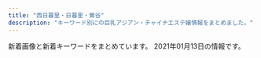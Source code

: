 ```yaml
---
title: "西日暮里・日暮里・鶯谷"
description: "キーワード別にの巨乳アジアン・チャイナエステ嬢情報をまとめました。"
---
```


新着画像と新着キーワードをまとめています。
2021年01月13日の情報です。

<DmmAffiliateIns />
<KeywordTable
  shops={
    [
    {
        "url": "http://es-minami.com/",
        "name": "\u307f\u306a\u307f",
        "keywords": {},
        "img_links": [
            "http://es-minami.com/images/mobole.png",
            "http://es-minami.com/img/riri1.jpg",
            "http://es-minami.com/img/mika2.jpg",
            "http://es-minami.com/images/mika2.jpg",
            "http://www.es-minami.com/gals/rika1.jpg",
            "http://www.es-minami.com/img/nana1.jpg",
            "http://www.es-minami.com/images/pick_staff6.jpg",
            "http://www.es-minami.com/gals/sayuri2.jpg",
            "http://www.es-minami.com/gals/riri1.jpg",
            "http://es-minami.com/images/staff-bar.png",
            "http://es-minami.com/img/sayuri2.jpg",
            "http://es-minami.com/img/yuki1.jpg",
            "http://www.es-minami.com/gals/mika1.jpg",
            "http://es-minami.com/images/mika1.jpg",
            "http://www.es-minami.com/gals/sakura1.jpg",
            "http://es-minami.com/gals/yuki1.jpg",
            "http://es-minami.com/gals/rika1.jpg",
            "http://www.es-minami.com/images/staff-bar.png",
            "http://es-minami.com/img/sayuri1.jpg",
            "http://es-minami.com/images/news.png",
            "http://es-minami.com/gals/sayuri2.jpg",
            "http://es-minami.com/images/pick_staff6.jpg",
            "http://www.es-minami.com/img/sayuri1.jpg",
            "http://www.es-minami.com/images/yuki1.jpg",
            "http://www.es-minami.com/images/sayuri1.jpg",
            "http://www.es-minami.com/images/rika1.jpg",
            "http://www.es-minami.com/images/riri1.jpg",
            "http://es-minami.com/gals/mika1.jpg",
            "http://es-minami.com/gals/nana1.jpg",
            "http://es-minami.com/gals/sakura1.jpg",
            "http://es-minami.com/images/yuki1.jpg",
            "http://es-minami.com/images/rika1.jpg",
            "http://www.es-minami.com/img/sayuri2.jpg",
            "http://www.es-minami.com/images/mika2.jpg",
            "http://www.es-minami.com/img/mika1.jpg",
            "http://es-minami.com/gals/sayuri1.jpg",
            "http://www.es-minami.com/gals/sayuri1.jpg",
            "http://www.es-minami.com/img/mika2.jpg",
            "http://www.es-minami.com/gals/mika2.jpg",
            "http://es-minami.com/images/riri1.jpg",
            "http://es-minami.com/images/sayuri2.jpg",
            "http://www.es-minami.com/gals/yuki1.jpg",
            "http://es-minami.com/img/mika1.jpg",
            "http://es-minami.com/img/nana1.jpg",
            "http://es-minami.com/images/sayuri1.jpg",
            "http://www.es-minami.com/images/sayuri2.jpg",
            "http://www.es-minami.com/images/news.png",
            "http://www.es-minami.com/img/yuki1.jpg",
            "http://www.es-minami.com/images/nana1.jpg",
            "http://www.es-minami.com/images/mika1.jpg",
            "http://es-minami.com/gals/mika2.jpg",
            "http://www.es-minami.com/images/mobole.png",
            "http://es-minami.com/images/nana1.jpg",
            "http://es-minami.com/gals/riri1.jpg",
            "http://www.es-minami.com/gals/nana1.jpg",
            "http://www.es-minami.com/img/riri1.jpg"
        ],
        "station": "JR\u65e5\u66ae\u91cc\u99c5\u6771\u53e3"
    },
    {
        "img_links": [
            "http://chou.ies.bz/photos/sites/85/2020/10/2020100610383828.jpg",
            "http://chou.ies.bz/photos/sites/85/2019/07/2019070106340260.jpg",
            "http://chou.ies.bz/photos/sites/85/2020/10/2020100610370157.jpg",
            "http://chou.ies.bz/photos/sites/85/2019/06/2019062803491517.jpg",
            "http://chou.ies.bz/images/s_pick.png",
            "http://chou.ies.bz/images/s_news.png",
            "http://chou.ies.bz/photos/sites/85/2019/07/2019070106330942.jpg",
            "http://chou.ies.bz/images/top.png",
            "http://chou.ies.bz/images/s1.png",
            "http://chou.ies.bz/photos/sites/85/2020/12/2020120204150858.jpg",
            "http://chou.ies.bz/photos/sites/85/2019/07/2019070509385227.jpg",
            "http://chou.ies.bz/photos/sites/85/2019/07/2019070106333414.jpg",
            "http://chou.ies.bz/images/n3.png",
            "http://chou.ies.bz/photos/sites/85/2019/12/2019120602315853.jpg",
            "http://chou.ies.bz/images/n1.jpg",
            "http://chou.ies.bz/images/mobile.png",
            "http://chou.ies.bz/images/s3.png",
            "http://chou.ies.bz/photos/sites/85/2020/12/2020120204265615.jpg",
            "http://chou.ies.bz/images/s_link.png",
            "http://chou.ies.bz/photos/sites/85/2020/12/2020121802483415.jpg",
            "http://chou.ies.bz/photos/sites/85/2019/07/2019070106320474.jpg",
            "http://chou.ies.bz/images/s_staff.jpg"
        ],
        "keywords": {
            "E": 1,
            "D": 9,
            "87": 1,
            "84": 2,
            "85": 1,
            "C": 1,
            "86": 7
        },
        "name": "\u706f\u308a\u5c4b",
        "station": "JR\u897f\u65e5\u66ae\u91cc\u99c5",
        "url": "http://chou.ies.bz/"
    },
    {
        "keywords": {
            "C": 6
        },
        "url": "http://www.en-nippori.net/",
        "station": "JR\u65e5\u66ae\u91cc\u99c5\u6771\u53e3",
        "img_links": [
            "http://www.en-nippori.net/image/therapist/02.jpg",
            "http://www.en-nippori.net/image/mainparts/main.jpg",
            "http://www.en-nippori.net/image/mainparts/images/navi01_04.jpg",
            "http://www.en-nippori.net/image/index/top.jpg",
            "http://www.en-nippori.net/image/mainparts/images/navi01_05.jpg",
            "http://www.en-nippori.net/image/therapist/04.jpg",
            "http://www.en-nippori.net/image/therapist/06.jpg",
            "http://www.en-nippori.net/image/therapist/03.jpg",
            "http://www.en-nippori.net/image/mainparts/images/navi01_07.jpg",
            "http://www.en-nippori.net/image/mainparts/images/navi01_02.jpg",
            "http://www.en-nippori.net/image/therapist/01.jpg",
            "http://www.en-nippori.net/image/mainparts/images/navi01_03.jpg",
            "http://www.en-nippori.net/image/mainparts/images/navi01_06.jpg"
        ],
        "name": "\u7e01"
    },
    {
        "name": "\u6797\u30de\u30c3\u30b5\u30fc\u30b8",
        "keywords": {},
        "img_links": [
            "http://www.night.ne.jp/nightnet/img/14.jpg",
            "http://www.night.ne.jp/tokyo/hayasi/img_staff/g_7181.jpg",
            "http://www.night.ne.jp/nightnet/img/9.jpg",
            "http://www.night.ne.jp/nightnet/img/3.jpg",
            "http://www.night.ne.jp/tokyo/hayasi/img/view_2.jpg",
            "http://www.night.ne.jp/nightnet/img/1.jpg",
            "http://www.night.ne.jp/tokyo/hayasi/img/index_top.jpg",
            "http://www.night.ne.jp/nightnet/img/16.jpg",
            "http://www.night.ne.jp/nightnet/img/11.jpg",
            "http://www.night.ne.jp/_format/P/img/over_msg_01.jpg",
            "http://www.night.ne.jp/_format/W/img/whats_view.jpg",
            "http://www.night.ne.jp/tokyo/hayasi/img/qr_code.jpg",
            "http://www.night.ne.jp/_format/P/img/over_msg_02.jpg",
            "http://www.night.ne.jp/tokyo/hayasi/img/view_6.jpg",
            "http://www.night.ne.jp/nightnet/img/4.jpg",
            "http://www.night.ne.jp/tokyo/hayasi/img/view_4.jpg",
            "http://www.night.ne.jp/nightnet/img/8.jpg",
            "http://www.night.ne.jp/nightnet/img/10.jpg",
            "http://www.night.ne.jp/nightnet/img/5.jpg",
            "http://www.night.ne.jp/nightnet/img/7.jpg",
            "http://www.night.ne.jp/tokyo/hayasi/img/view_3.jpg",
            "http://www.night.ne.jp/tokyo/hayasi/img/index_view.jpg",
            "http://www.night.ne.jp/tokyo/hayasi/img/index.jpg",
            "http://www.night.ne.jp/nightnet/img/6.jpg",
            "http://www.night.ne.jp/tokyo/hayasi/img/view_1.jpg",
            "http://www.night.ne.jp/nightnet/img/17.jpg",
            "http://www.night.ne.jp/_format/P/img/index_enter_1.jpg",
            "http://www.night.ne.jp/nightnet/img/13.jpg",
            "http://www.night.ne.jp/_format/P/img/whats_news.jpg",
            "http://www.night.ne.jp/tokyo/hayasi/img/view_5.jpg",
            "http://www.night.ne.jp/nightnet/img/15.jpg",
            "http://www.night.ne.jp/nightnet/img/12a.jpg",
            "http://www.night.ne.jp/nightnet/img/2.jpg"
        ],
        "url": "http://www.night.ne.jp/tokyo/hayasi/",
        "station": "JR\u65e5\u66ae\u91cc\u99c5"
    },
    {
        "station": "\u753a\u5c4b\u99c51\u756a\u51fa\u53e3",
        "img_links": [
            "https://mominoki.tyo.ac/images/themes/pink/no1.png",
            "https://mominoki.tyo.ac/images/themes/pink/line.png",
            "https://mominoki.tyo.ac/images/themes/pink/s_staff.png",
            "https://mominoki.tyo.ac/photos/sites/41/2020/11/2020111401222038.jpg",
            "https://mominoki.tyo.ac/images/room4.jpg",
            "https://mominoki.tyo.ac/images/themes/pink/no2.png",
            "https://mominoki.tyo.ac/images/room2.jpg",
            "https://mominoki.tyo.ac/images/themes/pink/s_pickup.png",
            "https://mominoki.tyo.ac/images/themes/pink/s_newface.png",
            "https://mominoki.tyo.ac/images/room1.jpg",
            "https://mominoki.tyo.ac/images/themes/pink/s_link.png",
            "https://mominoki.tyo.ac/photos/sites/41/2020/09/2020092801595154.jpg",
            "https://mominoki.tyo.ac/images/themes/pink/r3.jpg",
            "https://mominoki.tyo.ac/photos/sites/41/2020/09/2020092804344750.jpg",
            "https://mominoki.tyo.ac/images/themes/pink/s_news.png",
            "https://mominoki.tyo.ac/images/themes/pink/mobile.jpg",
            "https://mominoki.tyo.ac/photos/sites/41/2020/09/2020092804344656.jpg",
            "https://mominoki.tyo.ac/photos/sites/41/2020/09/2020092804344859.jpg",
            "https://mominoki.tyo.ac/photos/sites/41/2020/09/2020092810535583.jpg",
            "https://mominoki.tyo.ac/images/room3.jpg",
            "https://mominoki.tyo.ac/images/themes/pink/s_ranking.png"
        ],
        "keywords": {
            "86": 4,
            "87": 8,
            "E": 4,
            "85": 12,
            "D": 20,
            "C": 14
        },
        "url": "https://mominoki.tyo.ac/",
        "name": "\u3082\u307f\u306e\u6728"
    },
    {
        "img_links": [
            "http://es-rlx.com/staff/anna/01.jpg",
            "http://es-rlx.com/staff/minami/01mb.jpg",
            "http://es-rlx.com/staff/minami/01.jpg",
            "http://es-rlx.com/img/youtube.jpg",
            "http://es-rlx.com/img/ft_tel.png",
            "http://es-rlx.com/staff/mai/01mb.jpg",
            "http://es-rlx.com/img/ttl_staff.png",
            "http://es-rlx.com/staff/sakura/01.jpg",
            "http://es-rlx.com/img/ttl_tnew.png",
            "http://es-rlx.com/staff/mai/01.jpg",
            "http://es-rlx.com/i/files/homeimg.jpg",
            "http://es-rlx.com/img/access/roaddm.png",
            "http://es-rlx.com/img/access/road01.jpg",
            "http://es-rlx.com/staff/yuki/01mb.jpg",
            "http://es-rlx.com/img/access/kanban.png",
            "http://es-rlx.com/pic/top1.jpg",
            "http://es-rlx.com/pic/top3.jpg",
            "http://es-rlx.com/img/access/road04.jpg",
            "http://es-rlx.com/staff/anna/01mb.jpg",
            "http://es-rlx.com/img/ttl_mobile.png",
            "http://es-rlx.com/pic/top2.jpg",
            "http://es-rlx.com/img/access/road02.jpg",
            "http://es-rlx.com/pic/head.png",
            "http://es-rlx.com/staff/rumi/01.jpg",
            "http://es-rlx.com/staff/yuki/01.jpg",
            "http://es-rlx.com/staff/sakura/01mb.jpg",
            "http://es-rlx.com/img/ttl_rec.png",
            "http://es-rlx.com/img/access/road03.jpg",
            "http://es-rlx.com/staff/rumi/01mb.jpg"
        ],
        "url": "http://es-rlx.com/",
        "station": "JR\u9daf\u8c37\u99c5\u5317\u53e3",
        "name": "\u5065\u7f8e\u5802",
        "keywords": {
            "C": 21
        }
    },
    {
        "station": "JR\u9daf\u8c37\u99c5\u5317\u53e3",
        "keywords": {},
        "url": "http://www.es-ms.work/",
        "img_links": [
            "http://www.es-ms.work/images/tg.jpg",
            "http://www.es-ms.work/images/rec2.jpg",
            "http://www.es-ms.work/img/rina1.jpg",
            "http://www.es-ms.work/staff/rina.jpg",
            "http://www.es-ms.work/images/interior_t.jpg",
            "http://www.es-ms.work/images/int1.jpg",
            "http://www.es-ms.work/img/sayuri1.jpg",
            "http://www.es-ms.work/images/news.jpg",
            "http://www.es-ms.work/images/head.jpg",
            "http://www.es-ms.work/images/1.jpg",
            "http://www.es-ms.work/img/kaya1.jpg",
            "http://www.es-ms.work/staff/kaya.jpg",
            "http://www.es-ms.work/images/sys.jpg",
            "http://www.es-ms.work/images/2.jpg",
            "http://www.es-ms.work/images/rec1.jpg",
            "http://www.es-ms.work/images/ac1.jpg",
            "http://www.es-ms.work/staff/sayuri.jpg",
            "http://www.es-ms.work/images/staff_t.jpg",
            "http://www.es-ms.work/images/int2.jpg",
            "http://www.es-ms.work/images/s1.png",
            "http://www.es-ms.work/images/3.jpg"
        ],
        "name": "\u30df\u30a1\u30aa\u30df\u30a1\u30aa"
    },
    {
        "img_links": [
            "http://lapis.tyo.cm/images/s_link.jpg",
            "http://lapis.tyo.cm/images/new.jpg",
            "http://lapis.tyo.cm/photos/sites/75/2021/01/2021010407562697.jpg",
            "http://lapis.tyo.cm/images/nbj1.jpg",
            "http://lapis.tyo.cm/images/nbj3.jpg",
            "http://lapis.tyo.cm/images/pick_bj1.jpg",
            "http://lapis.tyo.cm/images/s_pick.jpg",
            "http://lapis.tyo.cm/images/s_blog.jpg",
            "http://lapis.tyo.cm/images/s_face.jpg",
            "http://lapis.tyo.cm/photos/sites/75/2021/01/2021010407562482.jpg",
            "http://lapis.tyo.cm/photos/sites/75/2021/01/2021010407562290.jpg",
            "http://lapis.tyo.cm/photos/sites/75/2021/01/2021010407562324.jpg",
            "http://lapis.tyo.cm/images/mobile.jpg",
            "http://lapis.tyo.cm/images/pick_bj3.jpg",
            "http://lapis.tyo.cm/images/top.png",
            "http://lapis.tyo.cm/images/s_staff.jpg"
        ],
        "name": "\u30e9\u30d4\u30b9",
        "keywords": {
            "87": 4,
            "83": 4,
            "D": 16,
            "86": 8
        },
        "station": "JR\u9daf\u8c37\u99c5\u5317\u53e3",
        "url": "http://lapis.tyo.cm/"
    },
    {
        "name": "\u6843",
        "img_links": [
            "http://momo.tyo.cm/images/tit_staff.png",
            "http://momo.tyo.cm/images/nav_link01.png",
            "http://momo.tyo.cm/images/top_slider02.jpg",
            "http://momo.tyo.cm/images/tit01.png",
            "http://momo.tyo.cm/photos/sites/53/2020/08/2020083106342164.jpg",
            "http://momo.tyo.cm/images/nav_link06.png",
            "http://momo.tyo.cm/images/news.png",
            "http://momo.tyo.cm/images/tit_com02.png",
            "http://momo.tyo.cm/images/tit_com.png",
            "http://momo.tyo.cm/images/tit_com04.png",
            "http://momo.tyo.cm/images/nav_link02.png",
            "http://momo.tyo.cm/photos/sites/53/2020/08/2020083106342133.jpg",
            "http://momo.tyo.cm/images/pagetop.png",
            "http://momo.tyo.cm/images/tit04.png",
            "http://momo.tyo.cm/photos/sites/53/2020/12/2020120110412383.jpg",
            "http://momo.tyo.cm/images/border02.png",
            "http://momo.tyo.cm/images/tit_link01.png",
            "http://momo.tyo.cm/images/tit03.png",
            "http://momo.tyo.cm/images/tit_com01.png",
            "http://momo.tyo.cm/photos/sites/53/2020/12/202012011041246.jpg",
            "http://momo.tyo.cm/images/tit_com05.png",
            "http://momo.tyo.cm/images/tit02.png",
            "http://momo.tyo.cm/images/top_slider01.jpg",
            "http://momo.tyo.cm/images/nav_link05.png",
            "http://momo.tyo.cm/images/tit05.png",
            "http://momo.tyo.cm/images/border01.png",
            "http://momo.tyo.cm/images/tit_com03.png",
            "http://momo.tyo.cm/images/bg_pick.png",
            "http://momo.tyo.cm/images/nav_link03.png",
            "http://momo.tyo.cm/images/nav_link04.png"
        ],
        "station": "JR\u65e5\u66ae\u91cc\u99c5\u5357\u53e3",
        "url": "http://momo.tyo.cm/",
        "keywords": {
            "86": 15,
            "D": 20,
            "85": 5
        }
    },
    {
        "url": "http://www.hohoemi.es-relax.info/",
        "keywords": {},
        "name": "\u307b\u307b\u3048\u307f",
        "img_links": [
            "http://www.hohoemi.es-relax.info/gals/egao1.jpg",
            "http://www.hohoemi.es-relax.info/i/room/r01.jpg",
            "http://www.hohoemi.es-relax.info/images/r05.jpg",
            "http://www.hohoemi.es-relax.info/images/r03.jpg",
            "http://www.hohoemi.es-relax.info/gals/karin1.jpg",
            "http://www.hohoemi.es-relax.info/images/img02.jpg",
            "http://www.hohoemi.es-relax.info/gals/rika1.jpg",
            "http://www.hohoemi.es-relax.info/i/room/r03.jpg",
            "http://www.hohoemi.es-relax.info/i/room/r04.jpg",
            "http://www.hohoemi.es-relax.info/images/newsbar.jpg",
            "http://www.hohoemi.es-relax.info/images/nanami1.jpg",
            "http://www.hohoemi.es-relax.info/images/162-1.jpg",
            "http://www.hohoemi.es-relax.info/i/room/r02.jpg",
            "http://www.hohoemi.es-relax.info/gals/yuri1.jpg",
            "http://www.hohoemi.es-relax.info/images/img03.jpg",
            "http://www.hohoemi.es-relax.info/images/r04.jpg",
            "http://www.hohoemi.es-relax.info/gals/yuyu1.jpg",
            "http://www.hohoemi.es-relax.info/images/img04.jpg",
            "http://www.hohoemi.es-relax.info/gals/mimi1.jpg",
            "http://www.hohoemi.es-relax.info/images/r01.jpg",
            "http://www.hohoemi.es-relax.info/gals/nana1.jpg",
            "http://www.hohoemi.es-relax.info/gals/monika1.jpg",
            "http://www.hohoemi.es-relax.info/images/r02.jpg",
            "http://www.hohoemi.es-relax.info/gals/nanami1.jpg",
            "http://www.hohoemi.es-relax.info/gals/mirai1.jpg"
        ],
        "station": "JR\u897f\u65e5\u66ae\u91cc\u99c5"
    },
    {
        "url": "http://esthe-aroma.red/",
        "keywords": {
            "D": 8,
            "86": 8
        },
        "station": "JR\u65e5\u66ae\u91cc\u99c5\u6771\u53e3",
        "name": "\u548c\u5408 \u308f\u3054\u3046",
        "img_links": [
            "http://esthe-aroma.red/images/sruru.jpg",
            "http://esthe-aroma.red/images/r3.jpg",
            "http://esthe-aroma.red/link/menlog.jpg",
            "http://esthe-aroma.red/images/cg08.jpg",
            "http://esthe-aroma.red/images/rec.png",
            "http://esthe-aroma.red/images/cg07.jpg",
            "http://esthe-aroma.red/images/news.png",
            "http://esthe-aroma.red/images/r2.jpg",
            "http://esthe-aroma.red/images/r4.jpg",
            "http://esthe-aroma.red/images/cg06.jpg",
            "http://esthe-aroma.red/images/r1.jpg",
            "http://esthe-aroma.red/images/cg01.jpg",
            "http://esthe-aroma.red/images/cg00.jpg",
            "http://esthe-aroma.red/images/kan.jpg",
            "http://esthe-aroma.red/images/top.png",
            "http://esthe-aroma.red/images/line.jpg",
            "http://esthe-aroma.red/images/cg04.jpg",
            "http://esthe-aroma.red/images/staff_s.png",
            "http://esthe-aroma.red/images/cg05.jpg",
            "http://esthe-aroma.red/images/line1.jpg",
            "http://esthe-aroma.red/images/cg02.jpg",
            "http://esthe-aroma.red/images/evetop.png",
            "http://esthe-aroma.red/images/cg03.jpg",
            "http://esthe-aroma.red/images/precau.png",
            "http://esthe-aroma.red/images/imm.jpg"
        ]
    },
    {
        "station": "JR\u65e5\u66ae\u91cc\u99c5\u5357\u53e3",
        "keywords": {
            "E": 2,
            "\u30bb\u30af\u30b7\u30fc": 23,
            "G": 2,
            "\u30c0\u30a4\u30ca\u30de\u30a4\u30c8": 1
        },
        "name": "\u30bd\u30d5\u30a3\u30a2",
        "url": "https://www.sofia-est.com/",
        "img_links": [
            "https://www.sofia-est.com/img/girl/thumb/s57_2.jpg",
            "https://www.sofia-est.com/img/material/mob_t4.jpg",
            "https://www.sofia-est.com/img/material/yakusoku.png",
            "https://www.sofia-est.com/img/girl/thumb/s81_2.jpg",
            "https://www.sofia-est.com/img/what/coupon202009.png",
            "https://www.sofia-est.com/img/material/page4_subt2.png",
            "https://www.sofia-est.com/img/girl/thumb/s85_2.jpg",
            "https://www.sofia-est.com/img/girl/thumb/s100_1.jpg",
            "https://www.sofia-est.com/img/material/photobig.jpg",
            "https://www.sofia-est.com/img/material/iph.png",
            "https://www.sofia-est.com/img/material/photo5.jpg",
            "https://www.sofia-est.com/img/girl/list/s99_list.jpg",
            "https://www.sofia-est.com/img/material/mob_m3_rev1.jpg",
            "https://www.sofia-est.com/img/material/mob_m5.jpg",
            "https://www.sofia-est.com/img/girl/list/s55_list.jpg",
            "https://www.sofia-est.com/img/girl/list/s81_list.jpg",
            "https://www.sofia-est.com/img/girl/main/s56_1.jpg",
            "https://www.sofia-est.com/img/material/top_about.png",
            "https://www.sofia-est.com/img/girl/pickup/pickup20200111122329.jpg",
            "https://www.sofia-est.com/img/girl/main/s81_1.jpg",
            "https://www.sofia-est.com/img/girl/thumb/s81_4.jpg",
            "https://www.sofia-est.com/img/material/photo2.jpg",
            "https://www.sofia-est.com/img/girl/thumb/s55_1.jpg",
            "https://www.sofia-est.com/img/material/page5_subt1.png",
            "https://www.sofia-est.com/img/girl/main/s85_1.jpg",
            "https://www.sofia-est.com/img/girl/thumb/s92_1.jpg",
            "https://www.sofia-est.com/img/top/topslide20141210.jpg",
            "https://www.sofia-est.com/img/top/topslide20150918.jpg",
            "https://www.sofia-est.com/img/material/top_twitter.png",
            "https://www.sofia-est.com/img/material/course_tanta1.png",
            "https://www.sofia-est.com/img/girl/thumb/s84_1.jpg",
            "https://www.sofia-est.com/img/material/noimg_m.jpg",
            "https://www.sofia-est.com/img/material/page3_1_subt2.png",
            "https://www.sofia-est.com/img/material/photo7.jpg",
            "https://www.sofia-est.com/img/girl/pickup/pickup20180411052859.jpg",
            "https://www.sofia-est.com/img/banner/koko_120x60.png",
            "https://www.sofia-est.com/img/material/courseoption_rev1.png",
            "https://www.sofia-est.com/img/material/sd_rt_btn.png",
            "https://www.sofia-est.com/img/material/photo6.jpg",
            "https://www.sofia-est.com/img/girl/thumb/s94_2.jpg",
            "https://www.sofia-est.com/img/material/movieicon.png",
            "https://www.sofia-est.com/img/girl/main/s84_1.jpg",
            "https://www.sofia-est.com/img/material/gm4_rollout.png",
            "https://www.sofia-est.com/img/girl/thumb/s85_1.jpg",
            "https://www.sofia-est.com/img/material/mob_m4.jpg",
            "https://www.sofia-est.com/img/girl/thumb/s84_2.jpg",
            "https://www.sofia-est.com/img/girl/list/s97_list.jpg",
            "https://www.sofia-est.com/img/material/doublecourse_rev1.png",
            "https://www.sofia-est.com/img/material/page6_subt1.png",
            "https://www.sofia-est.com/img/material/gm3_rollout.png",
            "https://www.sofia-est.com/img/girl/main/s100_1.jpg",
            "https://www.sofia-est.com/img/girl/thumb/s56_1.jpg",
            "https://www.sofia-est.com/img/top/topslide20141211.jpg",
            "https://www.sofia-est.com/img/girl/list/s56_list.jpg",
            "https://www.sofia-est.com/img/material/movie_right_yaji.png",
            "https://www.sofia-est.com/img/girl/list/s92_list.jpg",
            "https://www.sofia-est.com/img/material/gm6_rollout.png",
            "https://www.sofia-est.com/img/material/mob_m1_rev1.jpg",
            "https://www.sofia-est.com/img/material/photo3.jpg",
            "https://www.sofia-est.com/img/girl/thumb/s89_1.jpg",
            "https://www.sofia-est.com/img/material/noimg_thumb.jpg",
            "https://www.sofia-est.com/img/material/page6_subt3.png",
            "https://www.sofia-est.com/img/girl/main/s97_1.jpg",
            "https://www.sofia-est.com/img/material/top_pickup.png",
            "https://www.sofia-est.com/img/material/top_kodawariimg1.jpg",
            "https://www.sofia-est.com/img/girl/pickup/pickup20190509222453.jpg",
            "https://www.sofia-est.com/img/material/top_movie.png",
            "https://www.sofia-est.com/img/girl/mobilepickup/mobilepickup20200302124127.jpg",
            "https://www.sofia-est.com/img/girl/list/s84_list.jpg",
            "https://www.sofia-est.com/img/material/noimg_b.jpg",
            "https://www.sofia-est.com/img/material/top_infomation.png",
            "https://www.sofia-est.com/img/girl/list/s89_list.jpg",
            "https://www.sofia-est.com/img/girl/thumb/s81_1.jpg",
            "https://www.sofia-est.com/img/girl/main/s55_1.jpg",
            "https://www.sofia-est.com/img/girl/thumb/s55_2.jpg",
            "https://www.sofia-est.com/img/girl/thumb/s99_2.jpg",
            "https://www.sofia-est.com/img/girl/main/s89_1.jpg",
            "https://www.sofia-est.com/img/material/mob_youtube.png",
            "https://www.sofia-est.com/img/material/top_camp.png",
            "https://www.sofia-est.com/img/material/gm1_rollout.png",
            "https://www.sofia-est.com/img/material/page3_subt1.png",
            "https://www.sofia-est.com/img/material/page4_subt1.png",
            "https://www.sofia-est.com/img/girl/thumb/s89_2.jpg",
            "https://www.sofia-est.com/img/material/page5_subt2.png",
            "https://www.sofia-est.com/img/girl/thumb/s85_3.jpg",
            "https://www.sofia-est.com/img/girl/thumb/s100_2.jpg",
            "https://www.sofia-est.com/img/girl/thumb/s97_2.jpg",
            "https://www.sofia-est.com/img/material/top_kodawari.png",
            "https://www.sofia-est.com/img/material/page7_subt1.png",
            "https://www.sofia-est.com/img/girl/main/s99_1.jpg",
            "https://www.sofia-est.com/img/material/page2_subt1.png",
            "https://www.sofia-est.com/img/girl/list/s100_list.jpg",
            "https://www.sofia-est.com/img/girl/thumb/s99_1.jpg",
            "https://www.sofia-est.com/img/material/course_tanta2.png",
            "https://www.sofia-est.com/img/material/photo8.jpg",
            "https://www.sofia-est.com/img/material/mob_t2.jpg",
            "https://www.sofia-est.com/img/material/page8_subt2.png",
            "https://www.sofia-est.com/img/material/photo4.jpg",
            "https://www.sofia-est.com/img/girl/thumb/s94_1.jpg",
            "https://www.sofia-est.com/img/material/phototxt.jpg",
            "https://www.sofia-est.com/img/material/gm2_rollout.png",
            "https://www.sofia-est.com/img/material/page8_subt1.png",
            "https://www.sofia-est.com/img/girl/thumb/s57_1.jpg",
            "https://www.sofia-est.com/img/girl/pickup/pickup20191220093623.jpg",
            "https://www.sofia-est.com/img/material/mob_m2_rev1.jpg",
            "https://www.sofia-est.com/img/material/page6_subt2.png",
            "https://www.sofia-est.com/img/girl/list/s94_list.jpg",
            "https://www.sofia-est.com/img/girl/main/s94_1.jpg",
            "https://www.sofia-est.com/img/material/pagetop_rollout.png",
            "https://www.sofia-est.com/img/material/gm5_rollout.png",
            "https://www.sofia-est.com/img/material/coursepoint_rev2.png",
            "https://www.sofia-est.com/img/material/mob_t3.jpg",
            "https://www.sofia-est.com/img/girl/list/s57_list.jpg",
            "https://www.sofia-est.com/img/material/hosi5.png",
            "https://www.sofia-est.com/img/material/mob_t5.jpg",
            "https://www.sofia-est.com/img/girl/main/s57_1.jpg",
            "https://www.sofia-est.com/img/girl/thumb/s55_3.jpg",
            "https://www.sofia-est.com/img/material/top_news.png",
            "https://www.sofia-est.com/img/girl/pickup/pickup20191220093702.jpg",
            "https://www.sofia-est.com/img/girl/thumb/s81_3.jpg",
            "https://www.sofia-est.com/img/material/photo1.jpg",
            "https://www.sofia-est.com/img/girl/thumb/s57_3.jpg",
            "https://www.sofia-est.com/img/material/mob_t1.jpg",
            "https://www.sofia-est.com/img/material/mobileqr.png",
            "https://www.sofia-est.com/img/girl/thumb/s57_4.jpg",
            "https://www.sofia-est.com/img/what/emoji_usi.png",
            "https://www.sofia-est.com/img/material/page3_1_subt1.png",
            "https://www.sofia-est.com/img/girl/thumb/s81_5.jpg",
            "https://www.sofia-est.com/img/girl/list/s85_list.jpg",
            "https://www.sofia-est.com/img/material/top_newface.png",
            "https://www.sofia-est.com/img/material/movie20141210.jpg",
            "https://www.sofia-est.com/img/girl/thumb/s56_2.jpg",
            "https://www.sofia-est.com/img/material/movie_left_yaji.png",
            "https://www.sofia-est.com/img/girl/thumb/s97_1.jpg"
        ]
    },
    {
        "name": "\u6e29\u99a8\u6e2f-\u304a\u3093\u304d\u3087\u3046\u3053\u3046-",
        "station": "JR\u897f\u65e5\u66ae\u91cc\u99c5",
        "img_links": [
            "http://onkyoukou.tyo.cm/images/s_mobile.jpg",
            "http://onkyoukou.tyo.cm/images/mobile.jpg",
            "http://onkyoukou.tyo.cm/images/face_bj.jpg",
            "http://onkyoukou.tyo.cm/images/top.png",
            "http://onkyoukou.tyo.cm/images/line.jpg",
            "http://onkyoukou.tyo.cm/images/acc3.jpg",
            "http://onkyoukou.tyo.cm/images/s_staff1.jpg",
            "http://onkyoukou.tyo.cm/images/s_pick.jpg",
            "http://onkyoukou.tyo.cm/images/s_staff.jpg",
            "http://onkyoukou.tyo.cm/images/n3.jpg",
            "http://onkyoukou.tyo.cm/images/n1.jpg",
            "http://onkyoukou.tyo.cm/photos/sites/88/2017/03/staff1.jpg",
            "http://onkyoukou.tyo.cm/photos/sites/88/2017/03/staff2.jpg",
            "http://onkyoukou.tyo.cm/images/s_link.jpg",
            "http://onkyoukou.tyo.cm/images/s_face.jpg",
            "http://onkyoukou.tyo.cm/images/nbj1.jpg",
            "http://onkyoukou.tyo.cm/photos/sites/88/2020/03/2020030111163079.jpg",
            "http://onkyoukou.tyo.cm/images/acc2.jpg",
            "http://onkyoukou.tyo.cm/images/nbj3.jpg",
            "http://onkyoukou.tyo.cm/images/acc1.jpg",
            "http://onkyoukou.tyo.cm/images/s_news.jpg",
            "http://onkyoukou.tyo.cm/images/face_bj3.jpg",
            "http://onkyoukou.tyo.cm/photos/sites/88/2017/03/staff4.jpg"
        ],
        "url": "http://onkyoukou.tyo.cm/",
        "keywords": {
            "88": 6,
            "87": 3,
            "C": 13,
            "86": 3
        }
    },
    {
        "url": "http://www.ai-lian.work/",
        "keywords": {},
        "name": "\u5fc3\u7f8e",
        "img_links": [
            "http://www.ai-lian.work/images/int1.jpg",
            "http://www.ai-lian.work/images/mobile.jpg",
            "http://www.ai-lian.work/images/rec1.jpg",
            "http://www.ai-lian.work/images/staff_t.jpg",
            "http://www.ai-lian.work/images/head.jpg",
            "http://www.ai-lian.work/images/ta.jpg",
            "http://www.ai-lian.work/images/sys1.jpg",
            "http://www.ai-lian.work/images/tel.jpg",
            "http://www.ai-lian.work/images/3.jpg",
            "http://www.ai-lian.work/images/interior_t.jpg",
            "http://www.ai-lian.work/images/int2.jpg",
            "http://www.ai-lian.work/img/aya1.jpg",
            "http://www.ai-lian.work/images/line.png",
            "http://www.ai-lian.work/img/saya1.jpg",
            "http://www.ai-lian.work/img/yui1.jpg",
            "http://www.ai-lian.work/images/2.jpg",
            "http://www.ai-lian.work/images/news.jpg",
            "http://www.ai-lian.work/images/1.jpg"
        ],
        "station": "JR\u9daf\u8c37\u99c5\u5317\u53e3"
    },
    {
        "name": "\u30e8\u30f3\u30bc",
        "url": "http://yonze.m-relax.net/",
        "keywords": {},
        "station": "JR\u65e5\u66ae\u91cc\u99c5\u6771\u53e3",
        "img_links": [
            "http://yonze.m-relax.net/images/pic-imihi2.jpg",
            "http://yonze.m-relax.net/images/bar-greeting.png",
            "http://yonze.m-relax.net/pic/pic3.jpg",
            "http://yonze.m-relax.net/images/cam.png",
            "http://yonze.m-relax.net/images/bar-midasi1.png",
            "http://yonze.m-relax.net/images/cam20201201.png",
            "http://yonze.m-relax.net/images/b-tel2.png",
            "http://yonze.m-relax.net/images/bar-photo.png",
            "http://yonze.m-relax.net/pic/pic2.jpg",
            "http://yonze.m-relax.net/pic/pic1.jpg",
            "http://yonze.m-relax.net/images/bar-cam.png"
        ]
    },
    {
        "keywords": {
            "D": 12,
            "83": 36,
            "C": 36,
            "86": 12,
            "87": 12,
            "E": 12
        },
        "station": "JR\u897f\u65e5\u66ae\u91cc\u99c5",
        "url": "http://flowerscent.este.work/",
        "name": "\u3075\u308f\u3075\u308f",
        "img_links": [
            "http://flowerscent.este.work/head_3_4691_1556258938113847.png",
            "http://flowerscent.este.work/head_1_4691_1553674270167089.png",
            "http://flowerscent.este.work/2/uploadimg/1599833697.jpg",
            "http://flowerscent.este.work/2/uploadimg/1600260826.jpg",
            "http://flowerscent.este.work/head_2_4691_1553674270815382.png"
        ]
    },
    {
        "img_links": [
            "http://www.suzu.esjp.info/images/coupon/presented.png",
            "http://www.suzu.esjp.info/files/0101.jpg",
            "http://www.suzu.esjp.info/files/003.jpg",
            "http://www.suzu.esjp.info/files/001.jpg",
            "http://www.suzu.esjp.info/interior/6.jpg",
            "http://www.suzu.esjp.info/images/campaign.jpg",
            "http://www.suzu.esjp.info/files/002.jpg",
            "http://www.suzu.esjp.info/interior/3.jpg",
            "http://www.suzu.esjp.info/files/0101-02.jpg",
            "http://www.suzu.esjp.info/images/coupon/info.png",
            "http://www.suzu.esjp.info/files/0101-03.jpg",
            "http://www.suzu.esjp.info/interior/4.jpg",
            "http://www.suzu.esjp.info/interior/5.jpg",
            "http://www.suzu.esjp.info/interior/1.jpg",
            "http://www.suzu.esjp.info/images/top-mobile.jpg",
            "http://www.suzu.esjp.info/interior/2.jpg"
        ],
        "keywords": {},
        "station": "JR\u897f\u65e5\u66ae\u91cc\u99c5",
        "url": "http://www.suzu.esjp.info/",
        "name": "\u9234-\u3059\u305a-"
    },
    {
        "station": "\u65e5\u66ae\u91cc\u99c5\u6771\u53e3",
        "keywords": {},
        "img_links": [
            "http://www.relax-mirai.info/images/m02.jpg",
            "http://www.relax-mirai.info/images/momo1.jpg",
            "http://www.relax-mirai.info/i/images/sayuri1.jpg",
            "http://www.relax-mirai.info/images/risa1.jpg",
            "http://www.relax-mirai.info/images/m03.jpg",
            "http://www.relax-mirai.info/gals/risa1.jpg",
            "http://www.relax-mirai.info/images/info01.jpg",
            "http://www.relax-mirai.info/images/m04.jpg",
            "http://www.relax-mirai.info/i/images/momo1.jpg",
            "http://www.relax-mirai.info/images/sayuri1.jpg",
            "http://www.relax-mirai.info/i/120/sayuri1.jpg",
            "http://www.relax-mirai.info/images/info02.jpg",
            "http://www.relax-mirai.info/gals/kaka1.jpg",
            "http://www.relax-mirai.info/gals/emi1.jpg",
            "http://www.relax-mirai.info/images/qr.jpg",
            "http://www.relax-mirai.info/gals/aki1.jpg"
        ],
        "name": "\u672a\u6765",
        "url": "http://www.relax-mirai.info/"
    },
    {
        "station": "JR\u65e5\u66ae\u91cc\u99c5\u5357\u53e3",
        "url": "http://www.mac-riraku106.xyz/",
        "keywords": {
            "94": 3,
            "E": 7,
            "F": 3,
            "85": 15,
            "C": 20,
            "D": 46,
            "86": 18
        },
        "img_links": [
            "http://www.mac-riraku106.xyz/static/picture/michi01.png",
            "http://www.mac-riraku106.xyz/uploads/191128/1-19112Q31009521.jpg",
            "http://www.mac-riraku106.xyz/uploads/200501/1-200501125159161.jpg",
            "http://www.mac-riraku106.xyz/uploads/191209/1-191209123459153.jpg",
            "http://www.mac-riraku106.xyz/uploads/190723/23-2.jpg",
            "http://www.mac-riraku106.xyz/uploads/200501/1-200501125300127.jpg",
            "http://www.mac-riraku106.xyz/uploads/200501/1-200501125150516.jpg",
            "http://www.mac-riraku106.xyz/uploads/200501/1-200501145011C2.jpg",
            "http://www.mac-riraku106.xyz/uploads/190723/25-1.jpg",
            "http://www.mac-riraku106.xyz/static/picture/top-img03.png",
            "http://www.mac-riraku106.xyz/uploads/200501/1-200501145002a7.jpg",
            "http://www.mac-riraku106.xyz/uploads/200325/1-2003251H312V4.jpg",
            "http://www.mac-riraku106.xyz/uploads/200818/1-200QQ55415J4.jpg",
            "http://www.mac-riraku106.xyz/uploads/191209/1-1912091229204E.jpg",
            "http://www.mac-riraku106.xyz/uploads/190723/1-1.jpg",
            "http://www.mac-riraku106.xyz/uploads/200608/1-20060Q0251EY.jpg",
            "http://www.mac-riraku106.xyz/uploads/191209/1-191209122ZY50.jpg",
            "http://www.mac-riraku106.xyz/static/picture/call.png",
            "http://www.mac-riraku106.xyz/uploads/190723/23-1.jpg",
            "http://www.mac-riraku106.xyz/uploads/200801/1-200P1110412514.jpg",
            "http://www.mac-riraku106.xyz/uploads/200310/1-200310130925920.jpg",
            "http://www.mac-riraku106.xyz/uploads/191128/1-19112Q3102OP.jpg",
            "http://www.mac-riraku106.xyz/uploads/200325/1-2003251H340B9.jpg",
            "http://www.mac-riraku106.xyz/static/picture/tel.png",
            "http://www.mac-riraku106.xyz/uploads/190723/10-2.jpg",
            "http://www.mac-riraku106.xyz/static/picture/2.jpg",
            "http://www.mac-riraku106.xyz/uploads/191128/1-19112Q3111UF.jpg",
            "http://www.mac-riraku106.xyz/uploads/190723/1-2.jpg",
            "http://www.mac-riraku106.xyz/static/picture/top-img02.png",
            "http://www.mac-riraku106.xyz/uploads/191219/1-191219124141563.jpg",
            "http://www.mac-riraku106.xyz/uploads/190723/30-1.jpg",
            "http://www.mac-riraku106.xyz/static/picture/1.jpg",
            "http://www.mac-riraku106.xyz/uploads/190723/23-3.jpg",
            "http://www.mac-riraku106.xyz/uploads/191219/1-19121912423J29.jpg",
            "http://www.mac-riraku106.xyz/uploads/200801/1-200P1110631926.jpg",
            "http://www.mac-riraku106.xyz/uploads/200317/1-20031G44235R7.jpg",
            "http://www.mac-riraku106.xyz/uploads/190906/1-1ZZ6125225A4.jpg",
            "http://www.mac-riraku106.xyz/uploads/200310/1-20031013091I08.jpg",
            "http://www.mac-riraku106.xyz/uploads/200317/1-20031G4420c38.jpg",
            "http://www.mac-riraku106.xyz/uploads/190926/1-1Z926131T2408.jpg",
            "http://www.mac-riraku106.xyz/uploads/200501/1-200501144951148.jpg",
            "http://www.mac-riraku106.xyz/uploads/190826/1-1ZR614462Qa.jpg",
            "http://www.mac-riraku106.xyz/uploads/190926/1-1Z926131R6102.jpg",
            "http://www.mac-riraku106.xyz/uploads/190723/10-1.jpg",
            "http://www.mac-riraku106.xyz/static/picture/top-img01.png",
            "http://www.mac-riraku106.xyz/uploads/191106/1-191106092T0531.jpg",
            "http://www.mac-riraku106.xyz/uploads/190723/21-1.jpg",
            "http://www.mac-riraku106.xyz/uploads/200608/1-20060Q02506204.jpg",
            "http://www.mac-riraku106.xyz/static/picture/top-img09.png",
            "http://www.mac-riraku106.xyz/uploads/191008/1-19100Q5453V63.jpg",
            "http://www.mac-riraku106.xyz/uploads/190723/34-1.jpg",
            "http://www.mac-riraku106.xyz/uploads/200310/1-200310130Z0421.jpg",
            "http://www.mac-riraku106.xyz/uploads/200818/1-200QQ554231G.jpg",
            "http://www.mac-riraku106.xyz/static/picture/michi02.png",
            "http://www.mac-riraku106.xyz/uploads/191106/1-191106092J62Y.jpg",
            "http://www.mac-riraku106.xyz/uploads/191106/1-191106092S0357.jpg",
            "http://www.mac-riraku106.xyz/uploads/191008/1-19100Q5451M20.jpg",
            "http://www.mac-riraku106.xyz/uploads/190826/1-1ZR6144611E0.jpg",
            "http://www.mac-riraku106.xyz/uploads/190906/1-1ZZ612503C39.jpg",
            "http://www.mac-riraku106.xyz/uploads/200801/1-200P1110A4M2.jpg",
            "http://www.mac-riraku106.xyz/uploads/200317/1-20031G44220J0.jpg",
            "http://www.mac-riraku106.xyz/uploads/200501/1-200501125251121.jpg",
            "http://www.mac-riraku106.xyz/uploads/200818/1-200QQ5535E92.jpg",
            "http://www.mac-riraku106.xyz/uploads/190723/33-1.jpg"
        ],
        "name": "\u306f\u305f\u3061"
    }
]
}
/>
<DmmAffiliateScript />
